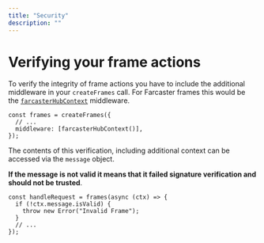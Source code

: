 ```yaml
---
title: "Security"
description: ""
---
```


# Verifying your frame actions

To verify the integrity of frame actions you have to include the additional middleware in your `createFrames` call. For Farcaster frames this would be the [`farcasterHubContext`](/middleware/farcasterHubContext) middleware.

```tsx
const frames = createFrames({
  // ...
  middleware: [farcasterHubContext()],
});
```

The contents of this verification, including additional context can be accessed via the `message` object.

**If the message is not valid it means that it failed signature verification and should not be trusted**.

```tsx
const handleRequest = frames(async (ctx) => {
  if (!ctx.message.isValid) {
    throw new Error("Invalid Frame");
  }
  // ...
});
```
